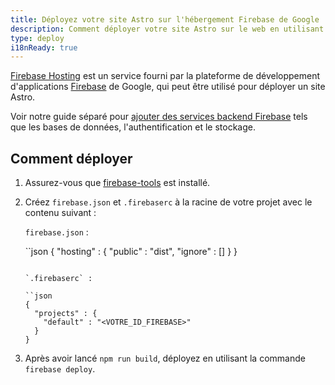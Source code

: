 ```yaml
---
title: Déployez votre site Astro sur l'hébergement Firebase de Google
description: Comment déployer votre site Astro sur le web en utilisant l'hébergement Firebase de Google.
type: deploy
i18nReady: true
---
```


[Firebase Hosting](https://firebase.google.com/products/hosting) est un service fourni par la plateforme de développement d'applications [Firebase](https://firebase.google.com/) de Google, qui peut être utilisé pour déployer un site Astro. 

Voir notre guide séparé pour [ajouter des services backend Firebase](/fr/guides/deploy/google-firebase/) tels que les bases de données, l'authentification et le stockage.

## Comment déployer

1. Assurez-vous que [firebase-tools](https://www.npmjs.com/package/firebase-tools) est installé.

2. Créez `firebase.json` et `.firebaserc` à la racine de votre projet avec le contenu suivant :

   `firebase.json` :

   ``json
   {
     "hosting" : {
       "public" : "dist",
       "ignore" : []
     }
   }
   ```

   `.firebaserc` :

   ``json
   {
     "projects" : {
       "default" : "<VOTRE_ID_FIREBASE>"
     }
   }
   ```

3. Après avoir lancé `npm run build`, déployez en utilisant la commande `firebase deploy`.
